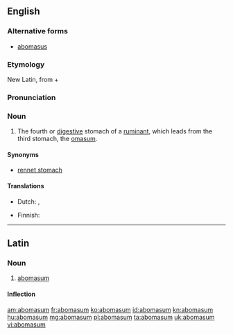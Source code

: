 ==English==

===Alternative forms===
* [[abomasus]]

===Etymology===
New Latin, from {{etyl|la}} {{term|ab||away from|lang=la}} + {{term|omasum|omāsum|tripe of a bullock|lang=la}}

===Pronunciation===
{{a|US}} {{IPA|/ˌæb.oʊˈmeɪ.səm/}}

===Noun===
{{en-noun|pl=abomasa}}

# {{anatomy}} The fourth or [[digestive]] stomach of a [[ruminant]], which leads from the third stomach, the [[omasum]].

====Synonyms====
* [[rennet stomach]]

====Translations====
{{trans-top|fourth or digestive stomach of a ruminant}}
* Dutch: {{t+|nl|leb|f}}, {{t+|nl|lebmaag|f}}
{{trans-mid}}
* Finnish: {{t-|fi|juoksutusmaha}}
{{trans-bottom}}

----

==Latin==

===Noun===
{{la-noun|abomāsum|abomasi|abomāsī|n|second}}

# [[#English|abomasum]]

====Inflection====
{{la-decl-2nd-N|abomas|abomās}}

[[am:abomasum]]
[[fr:abomasum]]
[[ko:abomasum]]
[[id:abomasum]]
[[kn:abomasum]]
[[hu:abomasum]]
[[mg:abomasum]]
[[pl:abomasum]]
[[ta:abomasum]]
[[uk:abomasum]]
[[vi:abomasum]]